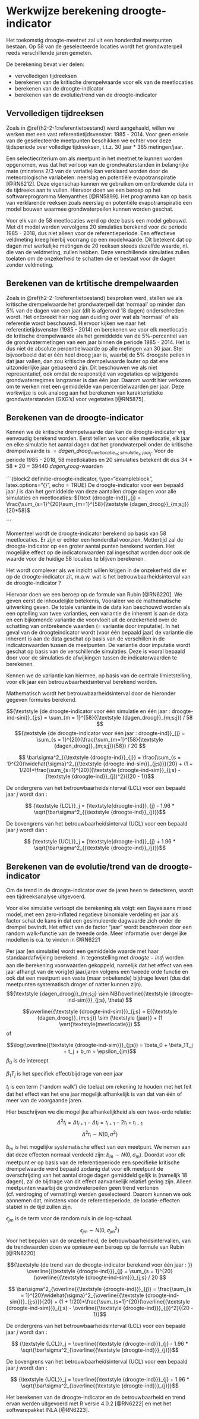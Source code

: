 # Werkwijze berekening droogte-indicator {#h3:methode}

Het toekomstig droogte-meetnet zal uit een honderdtal meetpunten bestaan. 
Op 58 van de geselecteerde locaties wordt het grondwaterpeil reeds verschillende jaren gemeten.

De berekening bevat vier delen:

- vervolledigen tijdreeksen
- berekenen van de kritische drempelwaarde voor elk van de meetlocaties
- berekenen van de droogte-indicator
- berekenen van de evolutie/trend van de droogte-indicator

## Vervolledigen tijdreeksen {#h3-1:tijdreeks}

Zoals in \@ref(h2-2-1:referentietoestand) werd aangehaald, willen we werken met een vast referentietijdsvenster: 1985 -  2014.
Voor geen enkele van de geselecteerde meetpunten beschikken we echter voor deze tijdsperiode over volledige tijdreeksen, t.t.z. 30 jaar * 365 metingen/jaar.

Een selectiecriterium om als meetpunt in het meetnet te kunnen worden opgenomen, was dat het verloop van de grondwaterstanden in belangrijke mate (minstens 2/3 van de variatie) kan verklaard worden door de meteorologische variabelen: neerslag en potentiële evapotranspiratie [@RN6212].
Deze eigenschap kunnen we gebruiken om ontbrekende data in de tijdreeks aan te vullen.
Hiervoor doen we een beroep op het softwareprogramma Menyanthes [@RN5899].
Het programma kan op basis van verklarende reeksen zoals neerslag en potentiële evapotranspiratie een model bouwen waarmee grondwaterpeilen kunnen worden geschat.

Voor elk van de 58 meetlocaties werd op deze basis een model gebouwd.
Met dit model werden vervolgens 20 simulaties berekend voor de periode 1985 - 2018, dus niet alleen voor de referentieperiode. 
Een effectieve veldmeting kreeg hierbij voorrang op een modelwaarde.
Dit betekent dat op dagen met werkelijke metingen de 20 reeksen steeds dezelfde waarde, nl. die van de veldmeting, zullen hebben.
Deze verschillende simulaties zullen toelaten om de onzekerheid te schatten die er bestaat voor de dagen zonder veldmeting. 

## Berekenen van de krtitische drempelwaarden {#h3-2:drempelwaarde}

Zoals in \@ref(h2-2-1:referentietoestand) besproken werd, stellen we als kritische drempelwaarde het grondwaterpeil dat 'normaal' op minder dan 5% van de dagen van een jaar (dit is afgerond 18 dagen) onderschreden wordt. 
Het ontbreekt hier nog aan duiding over wat als 'normaal' of als referentie wordt beschouwd. 
Hiervoor kijken we naar het referentietijdsvenster (1985 - 2014) en berekenen we voor elk meetlocatie de kritische drempelwaarde als het gemiddelde van de 5%-percentiel van de grondwatermetingen van een jaar binnen de periode 1985 - 2014. 
Het is dus niet de absolute percentielwaarde op alle metingen van 30 jaar. 
Stel bijvoorbeeld dat er één heel droog jaar is, waarbij de 5% droogste peilen in dat jaar vallen, dan zou kritische drempelwaarde louter op dat ene uitzonderlijke jaar gebaseerd zijn.
Dit beschouwen we als niet representatief, ook omdat de responstijd van vegetaties op wijzigende grondwaterregimes langzamer is dan één jaar. Daarom wordt hier verkozen om te werken met een gemiddelde van percentielwaarden per jaar. 
Deze werkwijze is ook analoog aan het berekenen van karakteristieke grondwaterstanden (GXG’s) voor vegetaties [@RN5875].


## Berekenen van de droogte-indicator {#h3-3:indicator}

Kennen we de kritische drempelwaarde dan kan de droogte-indicator vrij eenvoudig berekend worden.
Eerst tellen we voor elke meetlocatie, elk jaar en elke simulatie het aantal dagen dat het grondwaterpeil onder de kritische drempelwaarde is $=dagen\_droog_{meetlocatie_m; simulatie_s; jaar_j}$. 
Voor de periode 1985 - 2018, 58 meetlokaties en 20 simulaties betekent dit dus 34 * 58 * 20 = 39440 ${\textstyle {dagen_droog}}$-waarden

```{block2 definitie-droogte-indicator, type="exampleblock", latex.options="{}", echo = TRUE}
De droogte-indicator voor een bepaald jaar $j$ is dan het gemiddelde van deze aantallen droge dagen voor alle simulaties en meetlocaties: ${\text {droogte-ind}}_{j} = \frac{\sum_{s=1}^{20}\sum_{m=1}^{58}{\textstyle {dagen_droog}}_{m;s;j}}{20*58}$

```

Momenteel wordt de droogte-indicator berekend op basis van 58 meetlocaties. 
Er zijn er echter een honderdtal voorzien.
Mettertijd zal de droogte-indicator op een groter aantal punten berekend worden. 
Het mogelijke effect op de indicatorwaarden zal ingeschat worden door ook de waarde voor de huidige 58 locaties te blijven berekenen.

Het wordt complexer als we inzicht willen krijgen in de onzekerheid die er op de droogte-indicator zit, m.a.w. wat is het betrouwbaarheidsinterval van de droogte-indicator ? 

Hiervoor doen we een beroep op de formule van Rubin [@RN6220].
We geven eerst de inhoudelijke betekenis, Vooraleer we de mathematische uitwerking geven.
De totale variantie in de data kan beschouwd worden als een optelling van twee varianties, een variantie die inherent is aan de data en een bijkomende variantie die voorvloeit uit de onzekerheid over de schatting van ontbrekende waarden (= variantie door imputatie).
In het geval van de droogteindicator wordt (voor één bepaald jaar) de variantie die inherent is aan de data geschat op basis van de verschillen in de indicatorwaarden tussen de meetpunten.
De variantie door imputatie wordt geschat op basis van de verschillende simulaties. 
Deze is vooral bepaald door voor de simulaties de afwijkingen tussen de indicatorwaarden te berekenen.

Kennen we de variantie kan hiermee, op basis van de centrale limietstelling, voor elk jaar een betrouwbaarheidsinterval berekend worden.

Mathematisch wordt het betrouwbaarheidsinterval door de hieronder gegeven formules berekend. 

$${\textstyle {de droogte-indicator voor één simulatie en één jaar : droogte-ind-sim}}_{j;s} =  \sum_{m = 1}^{58}({\textstyle {dagen_droog}}_{m;s;j}) / 58 $$
$${\textstyle {de droogte-indicator voor één jaar : droogte-ind}}_{j} =  \sum_{s = 1}^{20}(\frac{\sum_{m=1}^{58}{\textstyle {dagen_droog}}_{m;s;j}}{58}) / 20 $$

$$ \bar\sigma^2_{{\textstyle {droogte-ind}}_{j}} = \frac{\sum_{s = 1}^{20}\widehat{\sigma}^2_{{\textstyle {droogte-ind-sim}}_{j;s}}}{20} + (1 + 1/20)*\frac{\sum_{s=1}^{20}({\textstyle {droogte-ind-sim}}_{j;s} - {\textstyle {droogte-ind}}_{j})^2}{(20 - 1)}$$

De ondergrens van het betrouwbaarheidsinterval (LCL) voor een bepaald jaar $j$ wordt dan :

$$ {\textstyle {LCL}}_j = {\textstyle{droogte-ind}}_{j} - 1.96 * \sqrt{\bar\sigma^2_{{\textstyle {droogte-ind}}_{j}}}$$

De bovengrens van het betrouwbaarheidsinterval (UCL) voor een bepaald jaar $j$ wordt dan :

$$ {\textstyle {UCL}}_j = {\textstyle{droogte-ind}}_{j} + 1.96 * \sqrt{\bar\sigma^2_{{\textstyle {droogte-ind}}_{j}}}$$


## Berekenen van de evolutie/trend van de droogte-indicator {#h3-4:trend}

Om de trend in de droogte-indicator over de jaren heen te detecteren, wordt een tijdreeksanalyse uitgevoerd. 


Voor elke simulatie verloopt die berekening als volgt: een Bayesiaans mixed model, met een zero-inflated negatieve binomiale verdeling en jaar als factor schat de kans in dat een gesimuleerde dagwaarde zich onder de drempel bevindt. 
Het effect van de factor “jaar” wordt beschreven door een random walk-functie van de tweede orde. 
Meer informatie over dergelijke modellen is o.a. te vinden in @RN6221

Per jaar (en simulatie) wordt een gemiddelde waarde met haar standaardafwijking berekend. 
In tegenstelling met ${\textstyle {droogte-ind}}_{j}$ worden aan die berekening voorwaarden gekoppeld, namelijk dat het effect van een jaar afhangt van de vorig(e) jaar/jaren volgens een tweede orde functie en ook dat een meetpunt een vaste (maar onbekende) bijdrage levert (dus dat meetpunten systematisch droger of natter kunnen zijn).
$${\textstyle {dagen_droog}}_{m;s;j} \sim NB(\overline{{\textstyle {droogte-ind-sim}}}_{j;s}, \theta)  $$

$$\overline{{\textstyle {droogte-ind-sim}}}_{j;s} = E({\textstyle {dagen_droog}}_{m;s;j}) \sim {\textstyle {jaar}} + (1 \vert{\textstyle{meetlocatie}})  $$
of 

$$\log(\overline{{\textstyle {droogte-ind-sim}}}_{j;s}) = \beta_0 + \beta_1T_j + t_j + b_m + \epsilon_{jm}$$
$\beta_0$ is de intercept

$\beta_1T_j$ is het specifiek effect/bijdrage van een jaar

$t_j$ is een term ('random walk') die toelaat om rekening te houden met het feit dat het effect van het ene jaar mogelijk afhankelijk is van dat van één of meer van de voorgaande jaren.

Hier beschrijven we die mogelijke afhankelijkheid als een twee-orde relatie:
$$ \Delta^2 t_i = \Delta t_{i+1} - \Delta t_i = t_{i+1} - 2t_i + t_{i-1}$$
$$ \Delta^2 t_i \sim  N(0,\sigma^2)$$

$b_m$ is het mogelijke systematische effect van een meetpunt. 
We nemen aan dat deze effecten normaal verdeeld zijn: $b_m \sim N(0, \sigma _m)$.
Doordat voor elk meetpunt er op basis van de referentieperiode een specifieke kritische drempelwaarde werd bepaald zodanig dat voor elk meetpunt de overschrijding van het aantal droge dagen gemiddeld gelijk is (namelijk 18 dagen), zal de bijdrage van dit effect aanvankelijk relatief gering zijn.
Alleen meetpunten waarbij de grondwaterpeilen geen trend vertonen (cf. verdroging of vernatting) werden geselecteerd.
Daarom kunnen we ook aannemen dat, minstens voor de referentieperiode, de locatie-effecten stabiel in de tijd zullen zijn.

$\epsilon_{jm}$ is de term voor de random ruis in de log-schaal.
$$\epsilon_{jm} \sim N(0,\sigma_{jm}^2) $$
Voor het bepalen van de onzekerheid, de betrouwbaarheidsintervallen, van de trendwaarden doen we opnieuw een beroep op de formule van Rubin [@RN6220].

$${\textstyle {de trend van de droogte-indicator berekend voor één jaar : }} \overline{{\textstyle {droogte-ind}}}_{j} =  \sum_{s = 1}^{20}(\overline{{\textstyle {droogte-ind-sim}}}_{j;s} / 20 $$



$$ \bar\sigma^2_{\overline{{\textstyle {droogte-ind}}}_{j}} = \frac{\sum_{s = 1}^{20}\widehat{\sigma}^2_{\overline{{\textstyle {droogte-ind-sim}}}_{j;s}}}{20} + (1 + 1/20)*\frac{\sum_{s=1}^{20}(\overline{{\textstyle {droogte-ind-sim}}}_{j;s} - \overline{{\textstyle {droogte-ind}}}_{j})^2}{(20 - 1)}$$

De ondergrens van het betrouwbaarheidsinterval (LCL) voor een bepaald jaar $j$ wordt dan :

$$ {\textstyle {LCL}}_j = \overline{{\textstyle {droogte-ind}}}_{j} - 1.96 * \sqrt{\bar\sigma^2_{\overline{{\textstyle {droogte-ind}}}_{j}}}$$

De bovengrens van het betrouwbaarheidsinterval (UCL) voor een bepaald jaar $j$ wordt dan :

$$ {\textstyle {UCL}}_j = \overline{{\textstyle {droogte-ind}}}_{j} + 1.96 * \sqrt{\bar\sigma^2_{\overline{{\textstyle {droogte-ind}}}_{j}}}$$


Het berekenen van de droogte-indicator en de betrouwbaarheid en trend ervan werden uitgevoerd met R versie 4.0.2 [@RN6222] en met het softwarepakket INLA [@RN6223].

